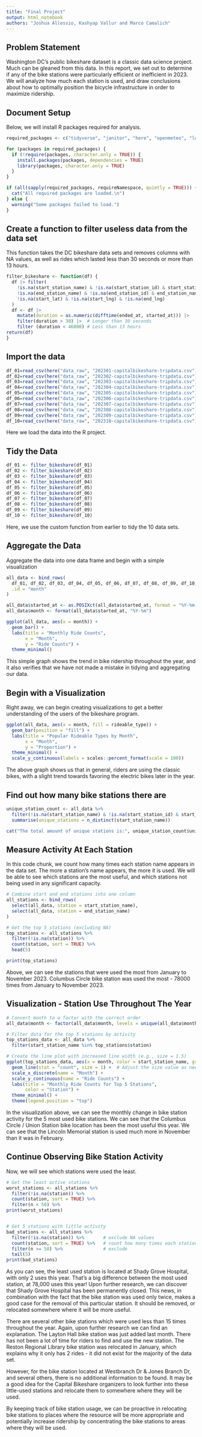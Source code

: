 ```yaml
---
title: "Final Project"
output: html_notebook
authors: "Joshua Allessio, Kashyap Vallur and Marco Camalich"
---
```

 
## Problem Statement
Washington DC's public bikeshare dataset is a classic data science project. Much can be gleaned from this data. In this report, we set out to determine if any of the bike stations were particularly efficient or inefficient in 2023. We will analyze how much each station is used, and draw conclusions about how to optimally position the bicycle infrastructure in order to maximize ridership. 

## Document Setup
Below, we will install R packages required for analysis.
```r
required_packages <- c("tidyverse", "janitor", "here", "openmeteo", "lubridate", "forcats", "dplyr")

for (packages in required_packages) {
  if (!require(packages, character.only = TRUE)) {
    install.packages(packages, dependencies = TRUE)
    library(packages, character.only = TRUE)
  }
}

if (all(sapply(required_packages, requireNamespace, quietly = TRUE))) {
  cat("All required packages are loaded.\n")
} else {
  warning("Some packages failed to load.")
}

```

## Create a function to filter useless data from the data set
This function takes the DC bikeshare data sets and removes columns with NA values, as well as rides which lasted
less than 30 seconds or more than 13 hours. 
```r
filter_bikeshare <- function(df) {
  df |> filter(
    !is.na(start_station_name) & !is.na(start_station_id) & start_station_name != "" & start_station_id != "" &
    !is.na(end_station_name) & !is.na(end_station_id) & end_station_name != "" & end_station_id != "" &
    !is.na(start_lat) & !is.na(start_lng) & !is.na(end_lng)    
  )
  df <- df |> 
    mutate(duration = as.numeric(difftime(ended_at, started_at))) |>  
    filter(duration > 30) |>  # Longer than 30 seconds
    filter (duration < 46800) # Less than 13 hours
return(df)
}
```

## Import the data
```r
df_01=read_csv(here("data_raw", "202301-capitalbikeshare-tripdata.csv"))
df_02=read_csv(here("data_raw", "202302-capitalbikeshare-tripdata.csv"))
df_03=read_csv(here("data_raw", "202303-capitalbikeshare-tripdata.csv"))
df_04=read_csv(here("data_raw", "202304-capitalbikeshare-tripdata.csv"))
df_05=read_csv(here("data_raw", "202305-capitalbikeshare-tripdata.csv"))
df_06=read_csv(here("data_raw", "202306-capitalbikeshare-tripdata.csv"))
df_07=read_csv(here("data_raw", "202307-capitalbikeshare-tripdata.csv"))
df_08=read_csv(here("data_raw", "202308-capitalbikeshare-tripdata.csv"))
df_09=read_csv(here("data_raw", "202309-capitalbikeshare-tripdata.csv"))
df_10=read_csv(here("data_raw", "202310-capitalbikeshare-tripdata.csv"))
```

Here we load the data into the R project. 

## Tidy the Data
```r
df_01 <- filter_bikeshare(df_01)
df_02 <- filter_bikeshare(df_02)
df_03 <- filter_bikeshare(df_03)
df_04 <- filter_bikeshare(df_04)
df_05 <- filter_bikeshare(df_05)
df_06 <- filter_bikeshare(df_06)
df_07 <- filter_bikeshare(df_07)
df_08 <- filter_bikeshare(df_08)
df_09 <- filter_bikeshare(df_09)
df_10 <- filter_bikeshare(df_10)
```
Here, we use the custom function from earlier to tidy the 10 data sets. 

## Aggregate the Data
Aggregate the data into one data frame and begin with a simple visualization
```r
all_data <- bind_rows(
  df_01, df_02, df_03, df_04, df_05, df_06, df_07, df_08, df_09, df_10,
  .id = "month"
)

all_data$started_at <- as.POSIXct(all_data$started_at, format = "%Y-%m-%d %H:%M:%S")
all_data$month <- format(all_data$started_at, "%Y-%m")

ggplot(all_data, aes(x = month)) +
  geom_bar() +
  labs(title = "Monthly Ride Counts",
       x = "Month",
       y = "Ride Counts") +
  theme_minimal()
```
This simple graph shows the trend in bike ridership throughout the year, and it also verifies that we have not made a mistake in tidying and aggregating our data. 

## Begin with a Visualization
Right away, we can begin creating visualizations to get a better understanding of the users of the bikeshare program. 
```r
ggplot(all_data, aes(x = month, fill = rideable_type)) +
  geom_bar(position = "fill") +
  labs(title = "Popular Rideable Types by Month",
       x = "Month",
       y = "Proportion") +
  theme_minimal() +
  scale_y_continuous(labels = scales::percent_format(scale = 100))
```
The above graph shows us that in general, riders are using the classic bikes, with a slight trend towards favoring the electric bikes later in the year. 


## Find out how many bike stations there are
```r
unique_station_count <- all_data %>%
  filter(!is.na(start_station_name) & !is.na(start_station_id) & start_station_name != "" & start_station_id != "") %>%
  summarise(unique_stations = n_distinct(start_station_name))

cat("The total amount of unique stations is:", unique_station_count$unique_stations, "\n")
```

## Measure Activity At Each Station
In this code chunk, we count how many times each station name appears in the data set. The more a station's name appears, the more it is used. We will be able to see which stations are the most useful, and which stations not being used in any significant capacity. 
```r
# Combine start and end stations into one column
all_stations <- bind_rows(
  select(all_data, station = start_station_name),
  select(all_data, station = end_station_name)
)

# Get the top 5 stations (excluding NA)
top_stations <- all_stations %>%
  filter(!is.na(station)) %>%
  count(station, sort = TRUE) %>%
  head(5)

print(top_stations)
```
Above, we can see the stations that were used the most from January to November 2023. Columbus Circle bike station was used the most - 78000 times from January to November 2023. 

## Visualization - Station Use Throughout The Year
```r
# Convert month to a factor with the correct order
all_data$month <- factor(all_data$month, levels = unique(all_data$month))

# Filter data for the top 5 stations by activity
top_stations_data <- all_data %>%
  filter(start_station_name %in% top_stations$station)

# Create the line plot with increased line width (e.g., size = 1.5)
ggplot(top_stations_data, aes(x = month, color = start_station_name, group = start_station_name)) +
  geom_line(stat = "count", size = 1) +  # Adjust the size value as needed
  scale_x_discrete(name = "Month") +
  scale_y_continuous(name = "Ride Counts") +
  labs(title = "Monthly Ride Counts for Top 5 Stations",
       color = "Station") +
  theme_minimal() +
  theme(legend.position = "top")
```
In the visualization above, we can see the monthly change in bike station activity for the 5 most used bike stations. We can see that the Columbus Circle / Union Station bike location has been the most useful this year. We can see that the Lincoln Memorial station is used much more in November than it was in February. 

## Continue Observing Bike Station Activity
Now, we will see which stations were used the least. 
```r
# Get the least active stations
worst_stations <- all_stations %>%
  filter(!is.na(station)) %>%
  count(station, sort = TRUE) %>%
  filter(n < 50) %>%
print(worst_stations)


# Get 5 stations with little activity
bad_stations <- all_stations %>%
  filter(!is.na(station)) %>%       # exclude NA values
  count(station, sort = TRUE) %>%   # count how many times each station was used
  filter(n >= 50) %>%               # exclude 
  tail(5)
print(bad_stations)
```
As you can see, the least used station is located at Shady Grove Hospital, with only 2 uses this year. That's a big difference between the most used station, at 78,000 uses this year! Upon further research, we can discover that Shady Grove Hospital has been permanently closed. This news, in combination with the fact that the bike station was used only twice, makes a good case for the removal of this particular station. It should be removed, or relocated somewhere where it will be more useful. 

There are several other bike stations which were used less than 15 times throughout the year. Again, upon further research we can find an explanation. The Layton Hall bike station was just added last month. There has not been a lot of time for riders to find and use the new station. The Reston Regional Library bike station was relocated in January, which explains why it only has 2 rides - it did not exist for the majority of the data set.  

However, for the bike station located at Westbranch Dr & Jones Branch Dr, and several others, there is no additional information to be found. It may be a good idea for the Capital Bikeshare organizers to look further into these little-used stations and relocate them to somewhere where they will be used. 

By keeping track of bike station usage, we can be proactive in relocating bike stations to places where the resource will be more appropriate and potentially increase ridership by concentrating the bike stations to areas where they will be used. 



